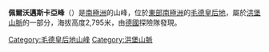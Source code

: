{{coord|71|47|S|11|40|E|display=title}}

'''佩爾沃邁斯卡亞峰'''（{{lang-en|Pervomayskaya Peak}}）是[[南極洲|南極洲]]的山峰，位於[[東部南極洲|東部南極洲]]的[[毛德皇后地|毛德皇后地]]，屬於[[洪堡山脈|洪堡山脈]]的一部分，海拔高度2,795米，由[[德國|德國]]探險隊發現。

{{DEFAULTSORT:Pervomayskaya Peak}}
[[Category:毛德皇后地山峰|Category:毛德皇后地山峰]]
[[Category:洪堡山脈|Category:洪堡山脈]]


{{PrincessAstridCoast-geo-stub}}
